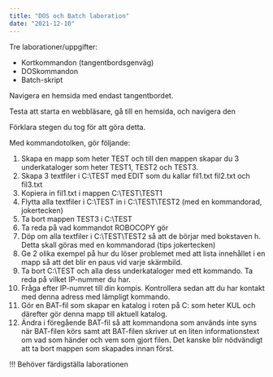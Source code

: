 ```yaml
---
title: "DOS och Batch laboration"
date: "2021-12-10"
---
```


Tre laborationer/uppgifter:
- Kortkommandon (tangentbordsgenväg)
- DOSkommandon
- Batch-skript


Navigera en hemsida med endast tangentbordet.

Testa att starta en webbläsare, gå till en hemsida, och navigera den

Förklara stegen du tog för att göra detta.

Med kommandotolken, gör följande:

1. Skapa en mapp som heter TEST och till den mappen skapar du 3 underkataloger som heter TEST1, TEST2 och TEST3.
2. Skapa 3 textfiler i C:\TEST med EDIT som du kallar fil1.txt fil2.txt och fil3.txt
3. Kopiera in fil1.txt i mappen C:\TEST\TEST1
4. Flytta alla textfiler i C:\TEST in i C:\TEST\TEST2 (med en kommandorad, jokertecken)
5. Ta bort mappen TEST3 i C:\TEST
6. Ta reda på vad kommandot ROBOCOPY gör
7. Döp om alla textfiler i C:\TEST\TEST2 så att de börjar med bokstaven h. Detta skall göras med
   en kommandorad (tips jokertecken)
8. Ge 2 olika exempel på hur du löser problemet med att lista innehållet i en mapp så att det
   blir en paus vid varje skärmbild.
9. Ta bort C:\TEST och alla dess underkataloger med ett kommando.
   Ta reda på vilket IP-nummer du har.
10. Fråga efter IP-numret till din kompis. Kontrollera sedan att du har kontakt med denna adress
    med lämpligt kommando.
11. Gör en BAT-fil som skapar en katalog i roten på C: som heter KUL och därefter gör denna mapp till aktuell katalog.
12. Ändra i föregående BAT-fil så att kommandona som används inte syns när BAT-filen körs samt att BAT-filen skriver ut en liten informationstext om vad som händer och vem som gjort filen. Det kanske blir nödvändigt att ta bort mappen som skapades innan först.

!!! Behöver färdigställa laborationen
